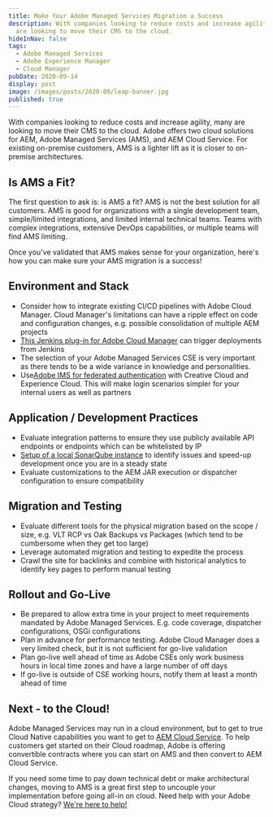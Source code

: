 ```yaml
---
title: Make Your Adobe Managed Services Migration a Success
description: With companies looking to reduce costs and increase agility, many
  are looking to move their CMS to the cloud.
hideInNav: false
tags:
  - Adobe Managed Services
  - Adobe Experience Manager
  - Cloud Manager
pubDate: 2020-09-14
display: post
image: /images/posts/2020-09/leap-banner.jpg
published: true
---
```


  
With companies looking to reduce costs and increase agility, many are looking to move their CMS to the cloud. Adobe offers two cloud solutions for AEM, Adobe Managed Services (AMS), and AEM Cloud Service. For existing on-premise customers, AMS is a lighter lift as it is closer to on-premise architectures.  
  
## Is AMS a Fit?

  
The first question to ask is: is AMS a fit? AMS is not the best solution for all customers. AMS is good for organizations with a single development team, simple/limited integrations, and limited internal technical teams. Teams with complex integrations, extensive DevOps capabilities, or multiple teams will find AMS limiting.

Once you've validated that AMS makes sense for your organization, here's how you can make sure your AMS migration is a success!  
  
## Environment and Stack

  
* Consider how to integrate existing CI/CD pipelines with Adobe Cloud Manager. Cloud Manager's limitations can have a ripple effect on code and configuration changes, e.g. possible consolidation of multiple AEM projects
* [This Jenkins plug-in for Adobe Cloud Manager](https://plugins.jenkins.io/adobe-cloud-manager/) can trigger deployments from Jenkins
* The selection of your Adobe Managed Services CSE is very important as there tends to be a wide variance in knowledge and personalities.
* Use[Adobe IMS for federated authentication](https://docs.adobe.com/content/help/en/experience-manager-learn/foundation/authentication/adobe-ims-authentication-technical-video-understand.html) with Creative Cloud and Experience Cloud. This will make login scenarios simpler for your internal users as well as partners  
##
  
## Application / Development Practices

  
* Evaluate integration patterns to ensure they use publicly available API endpoints or endpoints which can be whitelisted by IP
* [Setup of a local SonarQube instance](https://blogs.perficient.com/2019/05/15/running-a-local-sonarqube-server-with-aem-rules/) to identify issues and speed-up development once you are in a steady state
* Evaluate customizations to the AEM JAR execution or dispatcher configuration to ensure compatibility
  
## Migration and Testing

  
* Evaluate different tools for the physical migration based on the scope / size, e.g. VLT RCP vs Oak Backups vs Packages (which tend to be cumbersome when they get too large)
* Leverage automated migration and testing to expedite the process
* Crawl the site for backlinks and combine with historical analytics to identify key pages to perform manual testing

## Rollout and Go-Live

  
* Be prepared to allow extra time in your project to meet requirements mandated by Adobe Managed Services. E.g. code coverage, dispatcher configurations, OSGi configurations
* Plan in advance for performance testing. Adobe Cloud Manager does a very limited check, but it is not sufficient for go-live validation
* Plan go-live well ahead of time as Adobe CSEs only work business hours in local time zones and have a large number of off days
* If go-live is outside of CSE working hours, notify them at least a month ahead of time
  
## Next - to the Cloud!

  
Adobe Managed Services may run in a cloud environment, but to get to true Cloud Native capabilities you want to get to [AEM Cloud Service](https://blogs.perficient.com/tag/aem-as-a-cloud-service/). To help customers get started on their Cloud roadmap, Adobe is offering convertible contracts where you can start on AMS and then convert to AEM Cloud Service.  

If you need some time to pay down technical debt or make architectural changes, moving to AMS is a great first step to uncouple your implementation before going all-in on cloud. Need help with your Adobe Cloud strategy? [We're here to help!](https://www.perficient.com/contact#contact)  
  
